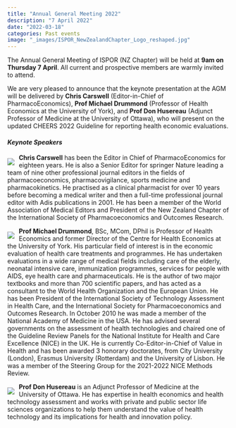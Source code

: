 ```yaml
---
title: "Annual General Meeting 2022"
description: "7 April 2022"
date: "2022-03-18"
categories: Past events
image: "_images/ISPOR_NewZealandChapter_Logo_reshaped.jpg"
---
```


The Annual General Meeting of ISPOR (NZ Chapter) will be held at **9am on Thursday 7 April**. All current and prospective members are warmly invited to attend.

We are very pleased to announce that the keynote presentation at the AGM will be delivered by **Chris Carswell** (Editor-in-Chief of PharmacoEconomics), **Prof Michael Drummond** (Professor of Health Economics at the University of York), and **Prof Don Husereau** (Adjunct Professor of Medicine at the University of Ottawa), who will present on the updated CHEERS 2022 Guideline for reporting health economic evaluations.

#### *Keynote Speakers*

<div>
<img src="_images/chris-carswell.jpg" style="float:left;margin-right:10px;margin-top:10px">

**Chris Carswell** has been the Editor in Chief of PharmacoEconomics for eighteen years. He is also a Senior Editor for springer Nature leading a team of nine other professional journal editors in the fields of pharmacoeconomics, pharmacovigilance, sports medicine and pharmacokinetics. He practised as a clinical pharmacist for over 10 years before becoming a medical writer and then a full-time professional journal editor with Adis publications in 2001. He has been a member of the World Association of Medical Editors and President of the New Zealand Chapter of the International Society of Pharmacoeconomics and Outcomes Research.
</div>

<div>
<img src="_images/michael-drummond.jpg" style="float:left;margin-right:10px;margin-top:10px">

**Prof Michael Drummond**, BSc, MCom, DPhil is Professor of Health Economics and former Director of the Centre for Health Economics at the University of York. His particular field of interest is in the economic evaluation of health care treatments and programmes. He has undertaken evaluations in a wide range of medical fields including care of the elderly, neonatal intensive care, immunization programmes, services for people with AIDS, eye health care and pharmaceuticals. He is the author of two major textbooks and more than 700 scientific papers, and has acted as a consultant to the World Health Organization and the European Union. He has been President of the International Society of Technology Assessment in Health Care, and the International Society for Pharmacoeconomics and Outcomes Research. In October 2010 he was made a member of the National Academy of Medicine in the USA. He has advised several governments on the assessment of health technologies and chaired one of the Guideline Review Panels for the National Institute for Health and Care Excellence (NICE) in the UK. He is currently Co-Editor-in-Chief of Value in Health and has been awarded 3 honorary doctorates, from City University (London), Erasmus University (Rotterdam) and the University of Lisbon. He was a member of the Steering Group for the 2021-2022 NICE Methods Review.
</div>

<div>
<img src="_images/don-husereau.jpg" style="float:left;margin-right:10px;margin-top:10px">

**Prof Don Husereau** is an Adjunct Professor of Medicine at the University of Ottawa. He has expertise in health economics and health technology assessment and works with private and public sector life sciences organizations to help them understand the value of health technology and its implications for health and innovation policy.
</div>

